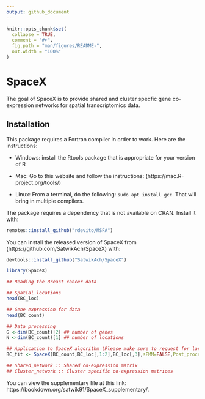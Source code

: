 ```yaml
---
output: github_document
---
```


<!-- README.md is generated from README.Rmd. Please edit that file -->

```r
knitr::opts_chunk$set(
  collapse = TRUE,
  comment = "#>",
  fig.path = "man/figures/README-",
  out.width = "100%"
)
```

# SpaceX

<!-- badges: start -->
<!-- badges: end -->

The goal of SpaceX is to provide shared and cluster specfic gene co-expression networks for spatial transcriptomics data.

## Installation
This package requires a Fortran compiler in order to work. Here are the instructions:

+ Windows: install the Rtools package that is appropriate for your version of R

+ Mac: Go to this website and follow the instructions: (https://mac.R-project.org/tools/)

+ Linux: From a terminal, do the following: `sudo apt install gcc`. That will bring in multiple compilers.

The package requires a dependency that is not available on CRAN. Install it with:

``` r
remotes::install_github("rdevito/MSFA")
```

You can install the released version of SpaceX from (https://github.com/SatwikAch/SpaceX) with:

``` r
devtools::install_github("SatwikAch/SpaceX")
```


```r
library(SpaceX)
```

```r
## Reading the Breast cancer data

## Spatial locations
head(BC_loc)

## Gene expression for data
head(BC_count) 

## Data processing
G <-dim(BC_count)[2] ## number of genes
N <-dim(BC_count)[1] ## number of locations

## Application to SpaceX algorithm (Please make sure to request for large enough memory to work with the posterior samples)
BC_fit <- SpaceX(BC_count,BC_loc[,1:2],BC_loc[,3],sPMM=FALSE,Post_process = TRUE)

## Shared_network :: Shared co-expression matrix
## Cluster_network :: Cluster specific co-expression matrices

```

You can view the supplementary file at this link: https://bookdown.org/satwik91/SpaceX_supplementary/.
